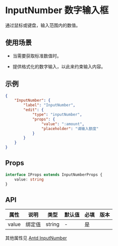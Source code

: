 # InputNumber 数字输入框

通过鼠标或键盘，输入范围内的数值。

## 使用场景

- 当需要获取标准数值时。

- 提供格式化的数字输入，以此来约束输入内容。

## 示例

```json
{
	"InputNumber": {
		"label": "InputNumber",
		"edit": {
			"type": "inputNumber",
			"props": {
				"value": ":amount",
				"placeholder": "请输入额度"
			}
		}
	}
}
```

## Props

```ts
interface IProps extends InputNumberProps {
	value: string
}
```

## API

| 属性  | 说明     | 类型   | 默认值 | 必填 | 版本 |
| ----- | -------- | ------ | ------ | ---- | ---- |
| value | 绑定值   | string | -      | 是   |      |

其他属性见 [Antd InputNumber](https://ant-design.gitee.io/components/input-number-cn/)
